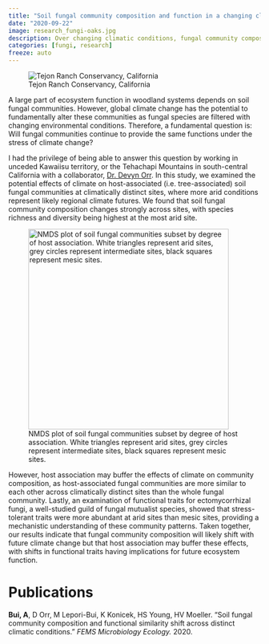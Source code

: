 ```yaml
---
title: "Soil fungal community composition and function in a changing climate"
date: "2020-09-22"
image: research_fungi-oaks.jpg
description: Over changing climatic conditions, fungal community composition may differ, but for some mutualist groups, their function could be retained.
categories: [fungi, research]
freeze: auto
---
```


![Tejon Ranch Conservancy, California](research_fungi-oaks.jpg){fig-alt="Sampling site. Oak trees tower over a green grassland with clouds in the background."}

A large part of ecosystem function in woodland systems depends on soil fungal communities. However, global climate change has the potential to fundamentally alter these communities as fungal species are filtered with changing environmental conditions. Therefore, a fundamental question is: Will fungal communities continue to provide the same functions under the stress of climate change?

I had the privilege of being able to answer this question by working in unceded Kawaiisu territory, or the Tehachapi Mountains in south-central California with a collaborator, [Dr. Devyn Orr](https://devynorr.weebly.com/). In this study, we examined the potential effects of climate on host-associated (i.e. tree-associated) soil fungal communities at climatically distinct sites, where more arid conditions represent likely regional climate futures. We found that soil fungal community composition changes strongly across sites, with species richness and diversity being highest at the most arid site.

![NMDS plot of soil fungal communities subset by degree of host association. White triangles represent arid sites, grey circles represent intermediate sites, black squares represent mesic sites.](research_fungi-nmds.jpg){width="400" fig-alt="NMDS plot of soil fungal communities subset by degree of host association. White triangles represent arid sites, grey circles represent intermediate sites, black squares represent mesic sites."}

However, host association may buffer the effects of climate on community composition, as host-associated fungal communities are more similar to each other across climatically distinct sites than the whole fungal community. Lastly, an examination of functional traits for ectomycorrhizal fungi, a well-studied guild of fungal mutualist species, showed that stress-tolerant traits were more abundant at arid sites than mesic sites, providing a mechanistic understanding of these community patterns. Taken together, our results indicate that fungal community composition will likely shift with future climate change but that host association may buffer these effects, with shifts in functional traits having implications for future ecosystem function.

# Publications

**Bui, A**, D Orr, M Lepori-Bui, K Konicek, HS Young, HV Moeller. "Soil fungal community composition and functional similarity shift across distinct climatic conditions." *FEMS Microbiology Ecology.* 2020.
